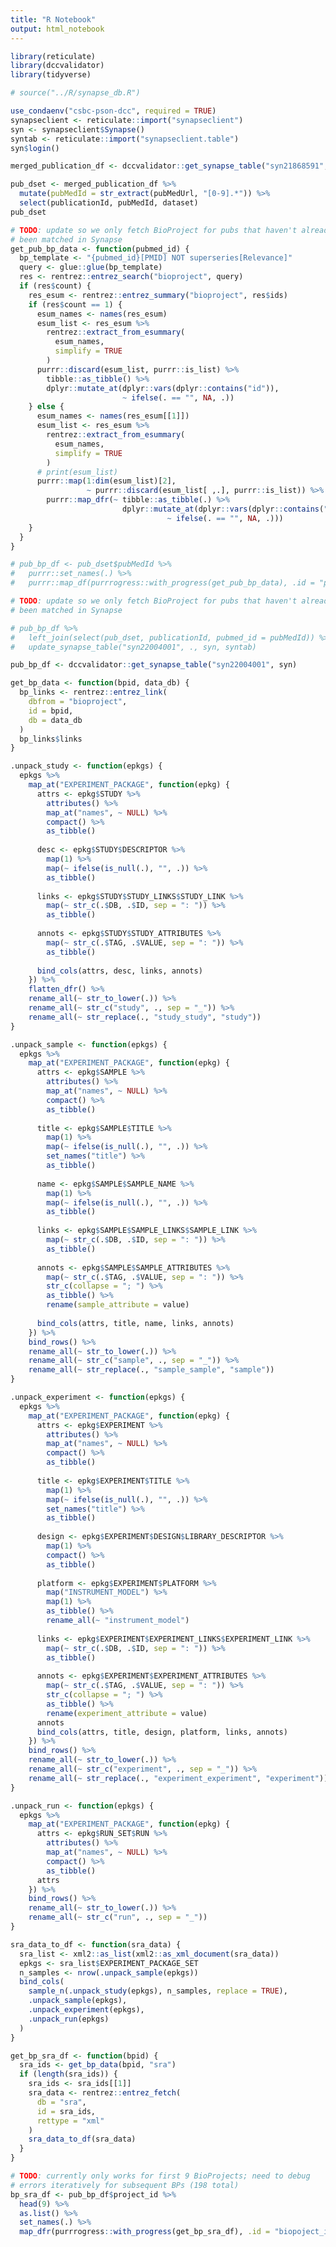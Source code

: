```yaml
---
title: "R Notebook"
output: html_notebook
---
```


```r
library(reticulate)
library(dccvalidator)
library(tidyverse)

# source("../R/synapse_db.R")

use_condaenv("csbc-pson-dcc", required = TRUE)
synapseclient <- reticulate::import("synapseclient")
syn <- synapseclient$Synapse()
syntab <- reticulate::import("synapseclient.table")
syn$login()
```

```r
merged_publication_df <- dccvalidator::get_synapse_table("syn21868591", syn)
```

```r
pub_dset <- merged_publication_df %>% 
  mutate(pubMedId = str_extract(pubMedUrl, "[0-9].*")) %>%
  select(publicationId, pubMedId, dataset)
pub_dset
```


```r
# TODO: update so we only fetch BioProject for pubs that haven't already
# been matched in Synapse
get_pub_bp_data <- function(pubmed_id) {
  bp_template <- "{pubmed_id}[PMID] NOT superseries[Relevance]"
  query <- glue::glue(bp_template)
  res <- rentrez::entrez_search("bioproject", query)
  if (res$count) {
    res_esum <- rentrez::entrez_summary("bioproject", res$ids)
    if (res$count == 1) {
      esum_names <- names(res_esum)
      esum_list <- res_esum %>% 
        rentrez::extract_from_esummary(
          esum_names,
          simplify = TRUE
        )
      purrr::discard(esum_list, purrr::is_list) %>% 
        tibble::as_tibble() %>% 
        dplyr::mutate_at(dplyr::vars(dplyr::contains("id")), 
                         ~ ifelse(. == "", NA, .))
    } else {
      esum_names <- names(res_esum[[1]])
      esum_list <- res_esum %>% 
        rentrez::extract_from_esummary(
          esum_names,
          simplify = TRUE
        )
      # print(esum_list)
      purrr::map(1:dim(esum_list)[2], 
                 ~ purrr::discard(esum_list[ ,.], purrr::is_list)) %>% 
        purrr::map_dfr(~ tibble::as_tibble(.) %>% 
                         dplyr::mutate_at(dplyr::vars(dplyr::contains("id")), 
                                   ~ ifelse(. == "", NA, .)))
    }
  }
}

# pub_bp_df <- pub_dset$pubMedId %>% 
#   purrr::set_names(.) %>% 
#   purrr::map_df(purrrogress::with_progress(get_pub_bp_data), .id = "pubmed_id")
```

```r
# TODO: update so we only fetch BioProject for pubs that haven't already
# been matched in Synapse

# pub_bp_df %>% 
#   left_join(select(pub_dset, publicationId, pubmed_id = pubMedId)) %>% 
#   update_synapse_table("syn22004001", ., syn, syntab)
```

```r
pub_bp_df <- dccvalidator::get_synapse_table("syn22004001", syn)
```

```r
get_bp_data <- function(bpid, data_db) {
  bp_links <- rentrez::entrez_link(
    dbfrom = "bioproject", 
    id = bpid, 
    db = data_db
  )
  bp_links$links
}
```

```r
.unpack_study <- function(epkgs) {
  epkgs %>% 
    map_at("EXPERIMENT_PACKAGE", function(epkg) {
      attrs <- epkg$STUDY %>% 
        attributes() %>% 
        map_at("names", ~ NULL) %>% 
        compact() %>% 
        as_tibble()
      
      desc <- epkg$STUDY$DESCRIPTOR %>% 
        map(1) %>% 
        map(~ ifelse(is_null(.), "", .)) %>% 
        as_tibble()
      
      links <- epkg$STUDY$STUDY_LINKS$STUDY_LINK %>% 
        map(~ str_c(.$DB, .$ID, sep = ": ")) %>%
        as_tibble()
      
      annots <- epkg$STUDY$STUDY_ATTRIBUTES %>% 
        map(~ str_c(.$TAG, .$VALUE, sep = ": ")) %>%
        as_tibble()
      
      bind_cols(attrs, desc, links, annots)
    }) %>% 
    flatten_dfr() %>% 
    rename_all(~ str_to_lower(.)) %>% 
    rename_all(~ str_c("study", ., sep = "_")) %>% 
    rename_all(~ str_replace(., "study_study", "study"))
}

.unpack_sample <- function(epkgs) {
  epkgs %>% 
    map_at("EXPERIMENT_PACKAGE", function(epkg) {
      attrs <- epkg$SAMPLE %>%
        attributes() %>%
        map_at("names", ~ NULL) %>%
        compact() %>%
        as_tibble()
      
      title <- epkg$SAMPLE$TITLE %>%
        map(1) %>%
        map(~ ifelse(is_null(.), "", .)) %>%
        set_names("title") %>%
        as_tibble()
      
      name <- epkg$SAMPLE$SAMPLE_NAME %>% 
        map(1) %>% 
        map(~ ifelse(is_null(.), "", .)) %>% 
        as_tibble()
      
      links <- epkg$SAMPLE$SAMPLE_LINKS$SAMPLE_LINK %>% 
        map(~ str_c(.$DB, .$ID, sep = ": ")) %>%
        as_tibble()
      
      annots <- epkg$SAMPLE$SAMPLE_ATTRIBUTES %>%
        map(~ str_c(.$TAG, .$VALUE, sep = ": ")) %>%
        str_c(collapse = "; ") %>% 
        as_tibble() %>%
        rename(sample_attribute = value)
      
      bind_cols(attrs, title, name, links, annots)
    }) %>% 
    bind_rows() %>% 
    rename_all(~ str_to_lower(.)) %>% 
    rename_all(~ str_c("sample", ., sep = "_")) %>% 
    rename_all(~ str_replace(., "sample_sample", "sample"))
}

.unpack_experiment <- function(epkgs) {
  epkgs %>% 
    map_at("EXPERIMENT_PACKAGE", function(epkg) {
      attrs <- epkg$EXPERIMENT %>%
        attributes() %>%
        map_at("names", ~ NULL) %>%
        compact() %>%
        as_tibble()
      
      title <- epkg$EXPERIMENT$TITLE %>%
        map(1) %>%
        map(~ ifelse(is_null(.), "", .)) %>%
        set_names("title") %>%
        as_tibble()
      
      design <- epkg$EXPERIMENT$DESIGN$LIBRARY_DESCRIPTOR %>% 
        map(1) %>% 
        compact() %>% 
        as_tibble()
      
      platform <- epkg$EXPERIMENT$PLATFORM %>% 
        map("INSTRUMENT_MODEL") %>% 
        map(1) %>% 
        as_tibble() %>% 
        rename_all(~ "instrument_model")
      
      links <- epkg$EXPERIMENT$EXPERIMENT_LINKS$EXPERIMENT_LINK %>%
        map(~ str_c(.$DB, .$ID, sep = ": ")) %>%
        as_tibble()
      
      annots <- epkg$EXPERIMENT$EXPERIMENT_ATTRIBUTES %>%
        map(~ str_c(.$TAG, .$VALUE, sep = ": ")) %>%
        str_c(collapse = "; ") %>%
        as_tibble() %>%
        rename(experiment_attribute = value)
      annots
      bind_cols(attrs, title, design, platform, links, annots)
    }) %>% 
    bind_rows() %>%
    rename_all(~ str_to_lower(.)) %>%
    rename_all(~ str_c("experiment", ., sep = "_")) %>% 
    rename_all(~ str_replace(., "experiment_experiment", "experiment"))
}

.unpack_run <- function(epkgs) {
  epkgs %>% 
    map_at("EXPERIMENT_PACKAGE", function(epkg) {
      attrs <- epkg$RUN_SET$RUN %>%
        attributes() %>%
        map_at("names", ~ NULL) %>%
        compact() %>%
        as_tibble()
      attrs
    }) %>% 
    bind_rows() %>% 
    rename_all(~ str_to_lower(.)) %>% 
    rename_all(~ str_c("run", ., sep = "_"))
}

sra_data_to_df <- function(sra_data) {
  sra_list <- xml2::as_list(xml2::as_xml_document(sra_data)) 
  epkgs <- sra_list$EXPERIMENT_PACKAGE_SET
  n_samples <- nrow(.unpack_sample(epkgs))
  bind_cols(
    sample_n(.unpack_study(epkgs), n_samples, replace = TRUE),
    .unpack_sample(epkgs),
    .unpack_experiment(epkgs),
    .unpack_run(epkgs)
  )
}
```

```r
get_bp_sra_df <- function(bpid) {
  sra_ids <- get_bp_data(bpid, "sra")
  if (length(sra_ids)) {
    sra_ids <- sra_ids[[1]]
    sra_data <- rentrez::entrez_fetch(
      db = "sra",
      id = sra_ids,
      rettype = "xml"
    )
    sra_data_to_df(sra_data)
  }
}
```

```r
# TODO: currently only works for first 9 BioProjects; need to debug
# errors iteratively for subsequent BPs (198 total)
bp_sra_df <- pub_bp_df$project_id %>% 
  head(9) %>%
  as.list() %>% 
  set_names(.) %>% 
  map_dfr(purrrogress::with_progress(get_bp_sra_df), .id = "biopoject_id")
```


